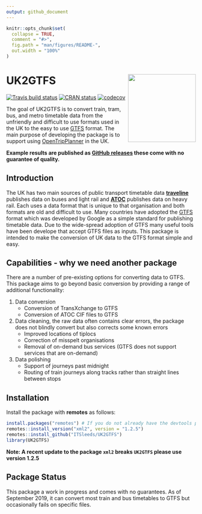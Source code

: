```yaml
---
output: github_document
---
```


<!-- README.md is generated from README.Rmd. Please edit that file -->

```r
knitr::opts_chunk$set(
  collapse = TRUE,
  comment = "#>",
  fig.path = "man/figures/README-",
  out.width = "100%"
)
```
# UK2GTFS <a href='https://itsleeds.github.io/'><img src='man/figures/logo.png' align="right" height=180/></a>

<!-- badges: start -->
[![Travis build status](https://travis-ci.org/ITSLeeds/UK2GTFS.svg?branch=master)](https://travis-ci.org/itsleeds/UK2GTFS)
[![CRAN status](https://www.r-pkg.org/badges/version/UK2GTFS)](https://cran.r-project.org/package=UK2GTFS)
[![codecov](https://codecov.io/gh/itsleeds/UK2GTFS/branch/master/graph/badge.svg)](https://codecov.io/gh/itsleeds/UK2GTFS)
<!-- badges: end -->



The goal of UK2GTFS is to convert train, tram, bus, and metro timetable data from the unfriendly and difficult to use formats used in the UK to the easy to use [GTFS](https://developers.google.com/transit/gtfs/) format. The main purpose of developing the package is to support using [OpenTripPlanner](https://github.com/ITSLeeds/opentripplanner) in the UK.

**Example results are published as [GitHub releases](https://github.com/ITSLeeds/UK2GTFS/releases) these come with no guarantee of quality.**

## Introduction

The UK has two main sources of public transport timetable data [**traveline**](https://www.travelinedata.org.uk/) publishes data on buses and light rail and [**ATOC**](http://data.atoc.org/rail-industry-data) publishes data on heavy rail. Each uses a data format that is unique to that organisation and both formats are old and difficult to use.  Many countries have adopted the [GTFS](https://developers.google.com/transit/gtfs/) format which was developed by Google as a simple standard for publishing timetable data. Due to the wide-spread adoption of GTFS many useful tools have been develope that accept GTFS files as inputs. This package is intended to make the conversion of UK data to the GTFS format simple and easy.

## Capabilities - why we need another package

There are a number of pre-existing options for converting data to GTFS. This package aims to go beyond basic conversion by providing a range of additional functionality:

1. Data conversion
    + Conversion of TransXchange to GTFS
    + Conversion of ATOC CIF files to GTFS 
1. Data cleaning, the raw data often contains clear errors, the package does not blindly convert but also corrects some known errors
    + Improved locations of tiplocs
    + Correction of misspelt organisations
    + Removal of on-demand bus services (GTFS does not support services that are on-demand)
1. Data polishing
    + Support of journeys past midnight
    + Routing of train journeys along tracks rather than straight lines between stops


## Installation

Install the package with **remotes** as follows:

```r
install.packages("remotes") # If you do not already have the devtools package
remotes::install_version("xml2", version = "1.2.5")
remotes::install_github("ITSleeds/UK2GTFS")
library(UK2GTFS)
```

**Note: A recent update to the package `xml2` breaks `UK2GTFS` please use version 1.2.5**

## Package Status

This package a work in progress and comes with no guarantees. As of September 2019, it can convert most train and bus timetables to GTFS but occasionally fails on specific files. 
